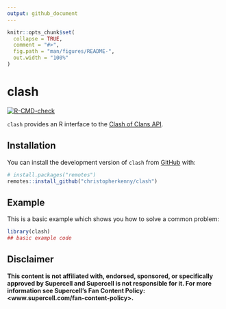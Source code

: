 ```yaml
---
output: github_document
---
```


<!-- README.md is generated from README.Rmd. Please edit that file -->

```r
knitr::opts_chunk$set(
  collapse = TRUE,
  comment = "#>",
  fig.path = "man/figures/README-",
  out.width = "100%"
)
```

# clash

<!-- badges: start -->
[![R-CMD-check](https://github.com/christopherkenny/clash/actions/workflows/R-CMD-check.yaml/badge.svg)](https://github.com/christopherkenny/clash/actions/workflows/R-CMD-check.yaml)
<!-- badges: end -->

`clash` provides an R interface to the [Clash of Clans
API](https://developer.clashofclans.com/#/).

## Installation

You can install the development version of `clash` from
[GitHub](https://github.com/) with:

``` r
# install.packages("remotes")
remotes::install_github("christopherkenny/clash")
```

## Example

This is a basic example which shows you how to solve a common problem:

```r
library(clash)
## basic example code
```


## Disclaimer

**This content is not affiliated with, endorsed, sponsored, or
specifically approved by Supercell and Supercell is not responsible for
it. For more information see Supercell’s Fan Content Policy:
\<www.supercell.com/fan-content-policy\>.**
